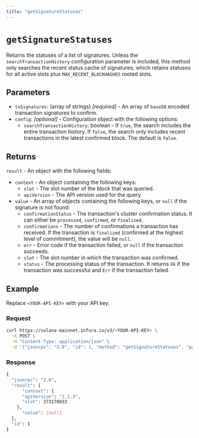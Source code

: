 ```yaml
---
title: "getSignatureStatuses"
---
```



# `getSignatureStatuses`

Returns the statuses of a list of signatures. Unless the `searchTransactionHistory` configuration parameter
is included, this method only searches the recent status cache of signatures, which retains statuses for
all active slots plus `MAX_RECENT_BLOCKHASHES` rooted slots.

## Parameters

- `txSignatures`: (array of strings) _[required]_ - An array of `base58` encoded transaction signatures to confirm.
- `config`: _[optional]_  - Configuration object with the following options:
    - `searchTransactionHistory`: boolean - If `true`, the search includes the entire transaction
        history. If `false`, the search only includes recent transactions in the latest confirmed block.
        The default is `false`.

## Returns

`result` - An object with the following fields:

- `context` - An object containing the following keys:
    - `slot` - The slot number of the block that was queried.
    - `apiVersion` - The API version used for the query.
- `value` - An array of objects containing the following keys, or `null` if the signature is not found:
    - `confirmationStatus` - The transaction's cluster confirmation status. It can either be `processed`, `confirmed`, or `finalized`.
    - `confirmations` - The number of confirmations a transaction has received. If the transaction is
        `finalized` (confirmed at the highest level of commitment), the value will be `null`.
    - `err` - Error code if the transaction failed, or `null` if the transaction succeeds.
    - `slot` - The slot number in which the transaction was confirmed.
    - `status` - The processing status of the transaction. It returns `Ok` if the transaction was successful
        and `Err` if the transaction failed.

## Example

Replace `<YOUR-API-KEY>` with your API key.

### Request

<Tabs>
  <TabItem value="curl">

  ```bash
  curl https://solana-mainnet.infura.io/v3/<YOUR-API-KEY> \
    -X POST \
    -H "Content-Type: application/json" \
    -d '{"jsonrpc": "2.0", "id": 1, "method": "getSignatureStatuses", "params": [["5VERv8NMvzbJMEkV8xnrLkEaWRtSz9CosKDYjCJjBRnbJLgp8uirBgmQpjKhoR4tjF3ZpRzrFmBV6UjKdiSZkQUW"], {"searchTransactionHistory": true}]}'
  ```

  </TabItem>
</Tabs>

### Response

<Tabs>
  <TabItem value="JSON">

  ```bash
  {
    "jsonrpc": "2.0",
    "result": {
        "context": {
        "apiVersion": "2.2.3",
        "slot": 373170033
      },
        "value": [null]
    },
    "id": 1
  }
  ```

  </TabItem>
</Tabs>